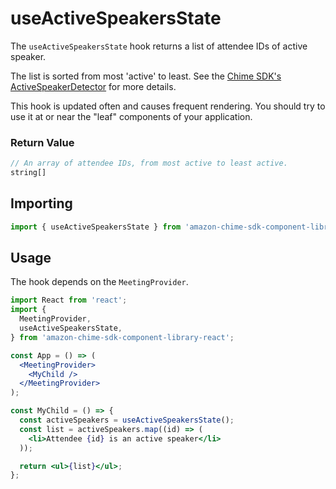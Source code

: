 
<Meta title="SDK Hooks/useActiveSpeakersState" />

# useActiveSpeakersState

The `useActiveSpeakersState` hook returns a list of attendee IDs of active speaker.

The list is sorted from most 'active' to least. See the [Chime SDK's ActiveSpeakerDetector](https://aws.github.io/amazon-chime-sdk-js/interfaces/activespeakerdetector.html) for more details.

This hook is updated often and causes frequent rendering. You should try to use it at or near the "leaf" components of your application.

### Return Value

```javascript
// An array of attendee IDs, from most active to least active.
string[]
```

## Importing

```javascript
import { useActiveSpeakersState } from 'amazon-chime-sdk-component-library-react';
```

## Usage

The hook depends on the `MeetingProvider`.

```jsx
import React from 'react';
import {
  MeetingProvider,
  useActiveSpeakersState,
} from 'amazon-chime-sdk-component-library-react';

const App = () => (
  <MeetingProvider>
    <MyChild />
  </MeetingProvider>
);

const MyChild = () => {
  const activeSpeakers = useActiveSpeakersState();
  const list = activeSpeakers.map((id) => (
    <li>Attendee {id} is an active speaker</li>
  ));

  return <ul>{list}</ul>;
};
```
